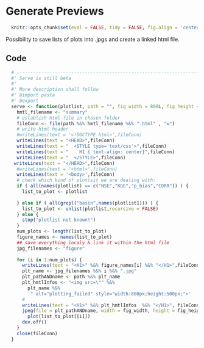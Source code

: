 # Generate Previews

```r
  knitr::opts_chunk$set(eval = FALSE, tidy = FALSE, fig.align = 'center')
```

Possibility to save lists of plots into .jpgs and create a linked html file.

## Code
```r
  # --------------------------------------------------------------------------
  #' Serve is still beta
  #'
  #' More description shall follow
  #' @import pasta
  #' @export
  serve <- function(plotlist, path = "", fig_width = 800L, fig_height = 500L) {
    hmtl_filename <- "summary"
    # establish html-file in chosen folder
    fileConn <- file(path %&% hmtl_filename %&% ".html" , "w")
    # write html header
    #writeLines(text = '<!DOCTYPE html>',fileConn)
    writeLines(text = "<HEAD>",fileConn)
    writeLines(text = "  <STYLE type='text/css'>",fileConn)
    writeLines(text = "    H1 { text-align: center}",fileConn)
    writeLines(text = "  </STYLE>",fileConn)
   writeLines(text = "</HEAD>",fileConn)
    #writeLines(text = '<html>',fileConn)
    writeLines(text = '<body>',fileConn)
    # check which kind of plotlsit we are dealing with:
    if ( all(names(plotlist) == c("NSE","KGE","p_bias","CORR")) ) {
      list_to_plot <- plotlist
  
    } else if ( all(grepl("basin",names(plotlist1))) ) {
      list_to_plot <- unlist(plotlist,recursive = FALSE)
    } else {
      stop("plotlist not known!")
    }
    num_plots <- length(list_to_plot)
    figure_names <- names(list_to_plot)
    ## save everything localy & link it within the html file
    jpg_filenames <- "figure"
  
    for (i in 1:num_plots) {
      writeLines(text = "<H1>" %&% figure_names[i] %&% "</H1>",fileConn)
      plt_name <- jpg_filenames %&% i %&% ".jpg"
      plt_pathANDname <- path %&% plt_name
      plt_hmtlInfos <- "<img src=\"" %&% 
        plt_name %&% 
        '" alt="plotting_failed" style="width:800px;height:500px;">'
      #
      writeLines(text = "<H1>" %&% plt_hmtlInfos  %&% "</H1>", fileConn)
      jpeg(file = plt_pathANDname, width = fig_width, height = fig_height, units = "px")
        plot(list_to_plot[[i]])
      dev.off()
    }
    close(fileConn)
  }
```

